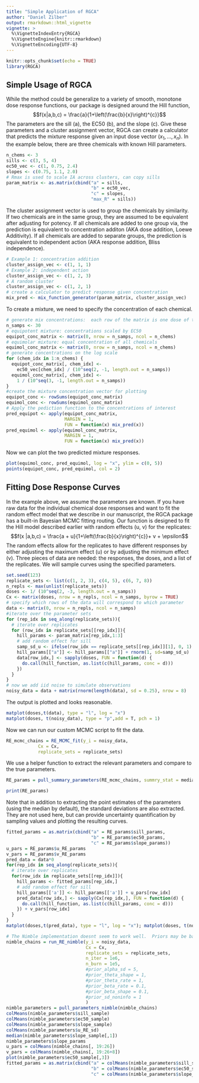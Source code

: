 ```yaml
---
title: "Simple Application of RGCA"
author: "Daniel Zilber"
output: rmarkdown::html_vignette
vignette: >
  %\VignetteIndexEntry{RGCA}
  %\VignetteEngine{knitr::rmarkdown}
  %\VignetteEncoding{UTF-8}
---
```

```r
knitr::opts_chunk$set(echo = TRUE)
library(RGCA)
```
## Simple Usage of RGCA 
While the method could be generalize to a variety of smooth, monotone dose
response functions, our package is designed around the Hill function, 
$$f(x|a,b,c) = \frac{a}{1+\left(\frac{b}{x}\right)^{c}}$$ 
The parameters are the sill (a), the EC50 (b), and the slope (c). Give these
parameters and a cluster assignment vector, RGCA can create a calculator that
predicts the mixture response given an input dose vector $(x_1,...,x_n)$. In the
example below, there are three chemicals with known Hill parameters.
```r
n_chems <- 3
sills <- c(3, 5, 4)
ec50_vec <- c(1, 0.75, 2.4)
slopes <- c(0.75, 1.1, 2.0)
# Rmax is used to scale IA across clusters, can copy sills
param_matrix <- as.matrix(cbind("a" = sills,
                                "b" = ec50_vec,
                                "c" = slopes,
                                "max_R" = sills))
```
The cluster assignment vector is used to group the chemicals by similarity.  If
two chemicals are in the same group, they are assumed to be equivalent after
adjusting for potency.  If all chemicals are added to one group via, the
prediction is equivalent to concentration additon (AKA dose addition, Loewe
Additivity).  If all chemicals are added to separate groups, the prediction is
equivalent to independent action (AKA response addition, Bliss independence).

```r
# Example 1: concentration addition
cluster_assign_vec <- c(1, 1, 1)
# Example 2: independent action
cluster_assign_vec <- c(1, 2, 3)
# A random cluster
cluster_assign_vec <- c(1, 2, 1)
# create a calculator to predict response given concentration
mix_pred <- mix_function_generator(param_matrix, cluster_assign_vec)
```
To create a mixture, we need to specify the concentration of each chemical.
```r
# generate mix concentrations:  each row of the matrix is one dose of the mix
n_samps <- 30
# equipotent mixture: concentrations scaled by EC50
equipot_conc_matrix <- matrix(0, nrow = n_samps, ncol = n_chems)
# equimolar mixture: equal concentration of all chemicals
equimol_conc_matrix <- matrix(0, nrow = n_samps, ncol = n_chems)
# generate concentrations on the log scale
for (chem_idx in 1:n_chems) {
  equipot_conc_matrix[, chem_idx] <-
    ec50_vec[chem_idx] / (10^seq(2, -1, length.out = n_samps))
  equimol_conc_matrix[, chem_idx] <-
    1 / (10^seq(3, -1, length.out = n_samps))
}
#create the mixture concentration vector for plotting
equipot_conc <- rowSums(equipot_conc_matrix)
equimol_conc <- rowSums(equimol_conc_matrix)
# Apply the pediction function to the concentrations of interest
pred_equipot <- apply(equipot_conc_matrix,
                      MARGIN = 1,
                      FUN = function(x) mix_pred(x))
pred_equimol <- apply(equimol_conc_matrix,
                      MARGIN = 1,
                      FUN = function(x) mix_pred(x))
```
Now we can plot the two predicted mixture responses.
```r
plot(equimol_conc, pred_equimol, log = "x", ylim = c(0, 5))
points(equipot_conc, pred_equimol, col = 2)
```
## Fitting Dose Response Curves
In the example above, we assume the parameters are known.  If you have raw data
for the individual chemical dose responses and want to fit the random effect
model that we describe in our manuscript, the RGCA package has a built-in
Bayesian MCMC fitting routing.  Our function is designed to fit the Hill model
described earlier with random effects (u, v) for the replicates: 
$$f(x |a,b,c) = \frac{a + u}{1+\left(\frac{b}{x}\right)^{c}}+ v + \epsilon$$ 
The random effects allow for the replicates to have different responses by
either adjusting the maximum effect (u) or by adjusting the minimum effect (v).
Three pieces of data are needed:  the responses, the doses, and a list of the
replicates. We will sample curves using the specified parameters.
```r
set.seed(123)
replicate_sets <- list(c(1, 2, 3), c(4, 5), c(6, 7, 8))
n_repls <- max(unlist(replicate_sets))
doses <- 1/ (10^seq(2, -3, length.out = n_samps))
Cx <- matrix(doses, nrow = n_repls, ncol = n_samps, byrow = TRUE)
# specify which rows of the data will correspond to which parameter
data <- matrix(0, nrow = n_repls, ncol = n_samps)
#iterate over the parameter sets
for (rep_idx in seq_along(replicate_sets)){
  # iterate over replicates
  for (row_idx in replicate_sets[[rep_idx]]){
    hill_params <- param_matrix[rep_idx,1:3]
    # add random effect for sill
    samp_sd_u <- ifelse(row_idx == replicate_sets[[rep_idx]][1], 0, 1)
    hill_params[["a"]] <- hill_params[["a"]] + rnorm(1, sd=samp_sd_u)
    data[row_idx,] <- sapply(doses, FUN = function(d) {
      do.call(hill_function, as.list(c(hill_params, conc = d)))
    })
  }
}
# now we add iid noise to simulate observations
noisy_data = data + matrix(rnorm(length(data), sd = 0.25), nrow = 8)
```
The output is plotted and looks reasonable.
```r
matplot(doses,t(data), type = "l", log = "x")
matplot(doses, t(noisy_data), type = "p",add = T, pch = 1)
```
Now we can run our custom MCMC script to fit the data.
```r
RE_mcmc_chains = RE_MCMC_fit(y_i = noisy_data,
            Cx = Cx,
            replicate_sets = replicate_sets)
```
We use a helper function to extract the relevant parameters and compare to the
true parameters.
```r
RE_params = pull_summary_parameters(RE_mcmc_chains, summry_stat = median)

print(RE_params)
```
Note that in addition to extracting the point estimates of the parameters (using
the median by default), the standard deviations are also extracted.  They are
not used here, but can provide uncertainty quantification by sampling values and
plotting the resulting curves.  

```r
fitted_params = as.matrix(cbind("a" = RE_params$sill_params,
                                "b" = RE_params$ec50_params,
                                "c" = RE_params$slope_params))
u_pars = RE_params$u_RE_params
v_pars = RE_params$v_RE_params
pred_data = data*0
for(rep_idx in seq_along(replicate_sets)){
  # iterate over replicates
  for(row_idx in replicate_sets[[rep_idx]]){
    hill_params <- fitted_params[rep_idx,]
    # add random effect for sill
    hill_params[['a']] <- hill_params[['a']] + u_pars[row_idx]
    pred_data[row_idx,] <- sapply(Cx[rep_idx,], FUN = function(d) {
      do.call(hill_function, as.list(c(hill_params, conc = d)))
    }) + v_pars[row_idx]
  }
}
matplot(doses,t(pred_data), type = "l", log = "x"); matplot(doses, t(noisy_data), type = "p",add = T, pch = 1)
```



```r
# The Nimble implementation doesnt seem to work well.  Priors may be bad.
nimble_chains = run_RE_nimble(y_i = noisy_data,
                              Cx = Cx,
                              replicate_sets = replicate_sets,
                              n_iter = 1e6,
                              n_burn = 1e5,
                              #prior_alpha_sd = 5,
                              #prior_theta_shape = 1,
                              #prior_theta_rate = 1,
                              #prior_beta_rate = 0.1,
                              #prior_beta_shape = 0.1,
                              #prior_sd_noninfo = 1
                              )
nimble_parameters = pull_parameters_nimble(nimble_chains)
colMeans(nimble_parameters$sill_sample)
colMeans(nimble_parameters$ec50_sample)
colMeans(nimble_parameters$slope_sample)
colMeans(nimble_parameters$u_RE_sd)
median(nimble_parameters$slope_sample[,1])
nimble_parameters$slope_params
u_pars = colMeans(nimble_chains[, 19:26])
v_pars = colMeans(nimble_chains[, 19:26+8])
plot(nimble_parameters$ec50_sample[,3])
fitted_params = as.matrix(cbind("a" = colMeans(nimble_parameters$sill_sample),
                                "b" = colMeans(nimble_parameters$ec50_sample),
                                "c" = colMeans(nimble_parameters$slope_sample)))
```
